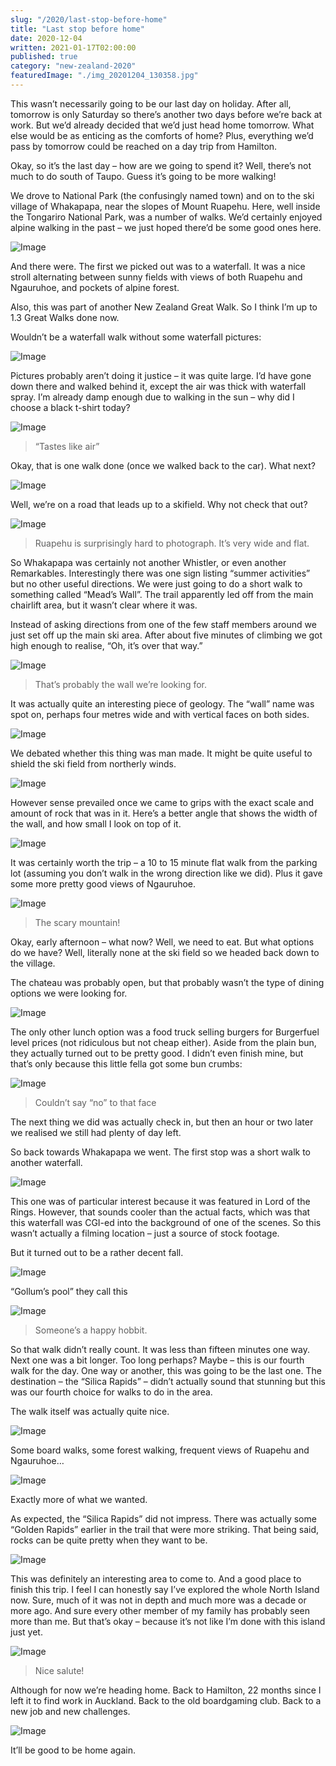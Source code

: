 ```yaml
---
slug: "/2020/last-stop-before-home"
title: "Last stop before home"
date: 2020-12-04
written: 2021-01-17T02:00:00
published: true
category: "new-zealand-2020"
featuredImage: "./img_20201204_130358.jpg"
---
```


This wasn’t necessarily going to be our last day on holiday. After all, tomorrow is only Saturday so there’s another two days before we’re back at work. But we’d already decided that we’d just head home tomorrow. What else would be as enticing as the comforts of home? Plus, everything we’d pass by tomorrow could be reached on a day trip from Hamilton.

Okay, so it’s the last day – how are we going to spend it? Well, there’s not much to do south of Taupo. Guess it’s going to be more walking\!

We drove to National Park (the confusingly named town) and on to the ski village of Whakapapa, near the slopes of Mount Ruapehu. Here, well inside the Tongariro National Park, was a number of walks. We’d certainly enjoyed alpine walking in the past – we just hoped there’d be some good ones here.

![Image](img_20201204_105825.jpg)

And there were. The first we picked out was to a waterfall. It was a nice stroll alternating between sunny fields with views of both Ruapehu and Ngauruhoe, and pockets of alpine forest.

Also, this was part of another New Zealand Great Walk. So I think I’m up to 1.3 Great Walks done now.

Wouldn’t be a waterfall walk without some waterfall pictures:

![Image](img_20201204_113649.jpg)

Pictures probably aren’t doing it justice – it was quite large. I’d have gone down there and walked behind it, except the air was thick with waterfall spray. I’m already damp enough due to walking in the sun – why did I choose a black t-shirt today?

![Image](img_20201204_113756.jpg)

> “Tastes like air”

Okay, that is one walk done (once we walked back to the car). What next?

![Image](img_20201204_114852.jpg)

Well, we’re on a road that leads up to a skifield. Why not check that out?

![Image](img_20201204_132223.jpg)

> Ruapehu is surprisingly hard to photograph. It’s very wide and flat.

So Whakapapa was certainly not another Whistler, or even another Remarkables. Interestingly there was one sign listing “summer activities” but no other useful directions. We were just going to do a short walk to something called “Mead’s Wall”. The trail apparently led off from the main chairlift area, but it wasn’t clear where it was.

Instead of asking directions from one of the few staff members around we just set off up the main ski area. After about five minutes of climbing we got high enough to realise, “Oh, it’s over that way.”

![Image](img_20201204_125529.jpg)

> That’s probably the wall we’re looking for.

It was actually quite an interesting piece of geology. The “wall” name was spot on, perhaps four metres wide and with vertical faces on both sides.

![Image](img_20201204_130051.jpg)

We debated whether this thing was man made. It might be quite useful to shield the ski field from northerly winds.

![Image](img_20201204_130847.jpg)

However sense prevailed once we came to grips with the exact scale and amount of rock that was in it. Here’s a better angle that shows the width of the wall, and how small I look on top of it.

![Image](img_20201204_130609.jpg)

It was certainly worth the trip – a 10 to 15 minute flat walk from the parking lot (assuming you don’t walk in the wrong direction like we did). Plus it gave some more pretty good views of Ngauruhoe.

![Image](img_20201204_130358.jpg)

> The scary mountain\!

Okay, early afternoon – what now? Well, we need to eat. But what options do we have? Well, literally none at the ski field so we headed back down to the village.

The chateau was probably open, but that probably wasn’t the type of dining options we were looking for.

![Image](img_20201204_154648.jpg)

The only other lunch option was a food truck selling burgers for Burgerfuel level prices (not ridiculous but not cheap either). Aside from the plain bun, they actually turned out to be pretty good. I didn’t even finish mine, but that’s only because this little fella got some bun crumbs:

![Image](img_20201204_134626.jpg)

> Couldn’t say “no” to that face

The next thing we did was actually check in, but then an hour or two later we realised we still had plenty of day left.

So back towards Whakapapa we went. The first stop was a short walk to another waterfall.

![Image](img_20201204_152417.jpg)

This one was of particular interest because it was featured in Lord of the Rings. However, that sounds cooler than the actual facts, which was that this waterfall was CGI-ed into the background of one of the scenes. So this wasn’t actually a filming location – just a source of stock footage.

But it turned out to be a rather decent fall.

![Image](img_20201204_153210.jpg)

“Gollum’s pool” they call this

![Image](img_20201204_153249.jpg)

> Someone’s a happy hobbit.

So that walk didn’t really count. It was less than fifteen minutes one way. Next one was a bit longer. Too long perhaps? Maybe – this is our fourth walk for the day. One way or another, this was going to be the last one. The destination – the “Silica Rapids” – didn’t actually sound that stunning but this was our fourth choice for walks to do in the area.

The walk itself was actually quite nice.

![Image](img_20201204_160829.jpg)

Some board walks, some forest walking, frequent views of Ruapehu and Ngauruhoe…

![Image](img_20201204_163338.jpg)

Exactly more of what we wanted.

As expected, the “Silica Rapids” did not impress. There was actually some “Golden Rapids” earlier in the trail that were more striking. That being said, rocks can be quite pretty when they want to be.

![Image](img_20201204_164117.jpg)

This was definitely an interesting area to come to. And a good place to finish this trip. I feel I can honestly say I’ve explored the whole North Island now. Sure, much of it was not in depth and much more was a decade or more ago. And sure every other member of my family has probably seen more than me. But that’s okay – because it’s not like I’m done with this island just yet.

![Image](img_20201204_165948.jpg)

> Nice salute\!

Although for now we’re heading home. Back to Hamilton, 22 months since I left it to find work in Auckland. Back to the old boardgaming club. Back to a new job and new challenges.

![Image](img_20201204_172509.jpg)

It’ll be good to be home again.